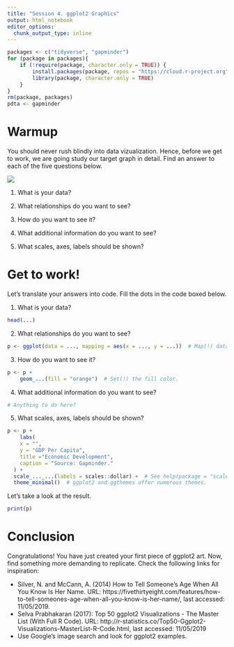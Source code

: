 ```yaml
---
title: "Session 4. ggplot2 Graphics"
output: html_notebook
editor_options:
  chunk_output_type: inline
---
```


```r
packages <- c("tidyverse", "gapminder")
for (package in packages){
    if (!require(package, character.only = TRUE)) {
        install.packages(package, repos = "https://cloud.r-project.org")
        library(package, character.only = TRUE)
    }
}
rm(package, packages)
pdta <- gapminder
```

# Warmup

You should never rush blindly into data vizualization. Hence, before we get to work, we are going study our target graph in detail. Find an answer to each of
the five questions below.

![](./fig/gapminder_target.png)

1. What is your data?

2. What relationships do you want to see?

3. How do you want to see it?

4. What additional information do you want to see?

5. What scales, axes, labels should be shown?

# Get to work!

Let's translate your answers into code. Fill the dots in the code boxed below.

1. What is your data?
```r
head(...)
```

2. What relationships do you want to see?
```r
p <- ggplot(data = ..., mapping = aes(x = ..., y = ...))  # Map(!) data to plot.
``` 

3. How do you want to see it?
```r
p <- p +
    geom_...(fill = "orange")  # Set(!) the fill color.
```

4. What additional information do you want to see?
```r
# Anything to do here?
```

5. What scales, axes, labels should be shown?
```r
p <- p +
    labs(
    x = "",
    y = "GDP Per Capita",
    title ="Economic Development",
    caption = "Source: Gapminder."
  ) +
  scale_..._...(labels = scales::dollar) +  # See help(package = "scales")
  theme_minimal()  # ggplot2 and ggthemes offer numerous themes.
```

Let's take a look at the result.
```r
print(p)
```

# Conclusion

Congratulations! You have just created your first piece of ggplot2 art. Now, find something more demanding to replicate. Check the following links for inspiration:

- Silver, N. and McCann, A. (2014) How to Tell Someone’s Age When All You Know Is Her Name. URL: https://fivethirtyeight.com/features/how-to-tell-someones-age-when-all-you-know-is-her-name/, last accessed: 11/05/2019.
- Selva Prabhakaran (2017): Top 50 ggplot2 Visualizations - The Master List (With Full R Code). URL: http://r-statistics.co/Top50-Ggplot2-Visualizations-MasterList-R-Code.html, last accessed: 11/05/2019
- Use Google's image search and look for ggplot2 examples.
